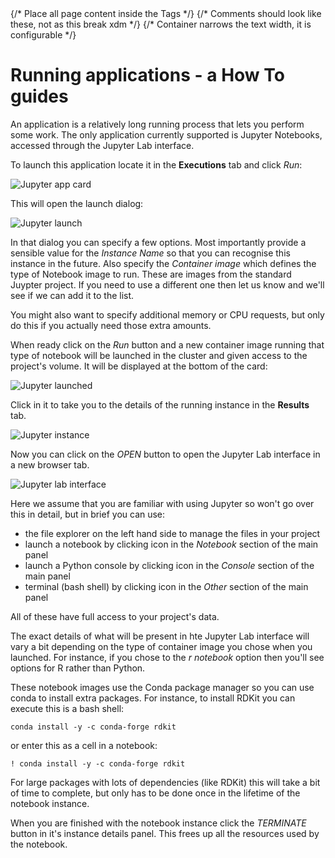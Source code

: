


<Head>
  <title>Running applications - a How To guide</title>
</Head>

<Layout>
{/* Place all page content inside the <Layout /> Tags */}
{/* Comments should look like these, not <!-- --> as this break xdm */}
{/* Container narrows the text width, it is configurable */}
<Container>

<DocsNav />

# Running applications - a How To guides

An application is a relatively long running process that lets you perform some work.
The only application currently supported is Jupyter Notebooks, accessed through the Jupyter Lab interface.

To launch this application locate it in the **Executions** tab and click *Run*:

<Image src={jupyter_app} alt="Jupyter app card" />

This will open the launch dialog:

<Image src={jupyter_launch} alt="Jupyter launch" />

In that dialog you can specify a few options. Most importantly provide a sensible value for the *Instance Name* so that
you can recognise this instance in the future. Also specify the *Container image* which defines the type of Notebook image
to run. These are images from the standard Juypter project. If you need to use a different one then let us know and we'll
see if we can add it to the list.

You might also want to specify additional memory or CPU requests, but only do this if you actually need those extra amounts.

When ready click on the *Run* button and a new container image running that type of notebook will be launched in the
cluster and given access to the project's volume. It will be displayed at the bottom of the card:

<Image src={jupyter_launched} alt="Jupyter launched" />

Click in it to take you to the details of the running instance in the **Results** tab.

<Image src={jupyter_instance} alt="Jupyter instance" />

Now you can click on the *OPEN* button to open the Jupyter Lab interface in a new browser tab.

<Image src={jupyter_lab} alt="Jupyter lab interface" />

Here we assume that you are familiar with using Jupyter so won't go over this in detail, but in brief you can use:

- the file explorer on the left hand side to manage the files in your project
- launch a notebook by clicking icon in the *Notebook* section of the main panel
- launch a Python console by clicking icon in the *Console* section of the main panel
- terminal (bash shell) by clicking icon in the *Other* section of the main panel

All of these have full access to your project's data.

The exact details of what will be present in hte Jupyter Lab interface will vary a bit depending on the type of container
image you chose when you launched. For instance, if you chose to the *r notebook* option then you'll see options for R
rather than Python.

These notebook images use the Conda package manager so you can use conda to install extra packages.
For instance, to install RDKit you can execute this is a bash shell:
```
conda install -y -c conda-forge rdkit
```

or enter this as a cell in a notebook:
```
! conda install -y -c conda-forge rdkit
```

For large packages with lots of dependencies (like RDKit) this will take a bit of time to complete, but only has to be
done once in the lifetime of the notebook instance.

When you are finished with the notebook instance click the *TERMINATE* button in it's instance details panel.
This frees up all the resources used by the notebook.


</Container>
</Layout>
